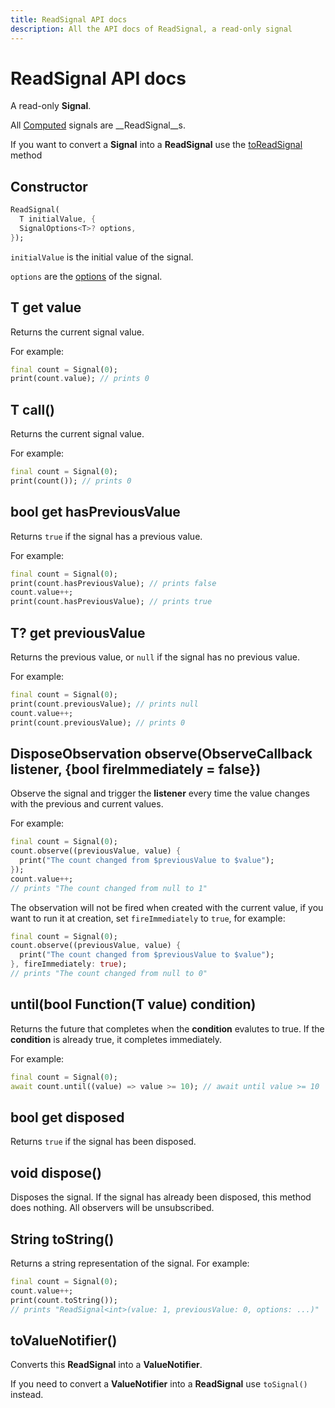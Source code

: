 ```yaml
---
title: ReadSignal API docs
description: All the API docs of ReadSignal, a read-only signal
---
```


# ReadSignal API docs

A read-only __Signal__.

All [Computed](/api-docs/computed) signals are __ReadSignal__s.

If you want to convert a __Signal__ into a __ReadSignal__ use the [toReadSignal](/api-docs/signal#toreadsignal) method

## Constructor

```dart
ReadSignal(
  T initialValue, {
  SignalOptions<T>? options,
});
```

`initialValue` is the initial value of the signal.

`options` are the [options](/api-docs/signal-options) of the signal.

## T get value

Returns the current signal value.

For example:
```dart
final count = Signal(0);
print(count.value); // prints 0
```

## T call()

Returns the current signal value.

For example:
```dart
final count = Signal(0);
print(count()); // prints 0
```

## bool get hasPreviousValue

Returns `true` if the signal has a previous value.

For example:
```dart
final count = Signal(0);
print(count.hasPreviousValue); // prints false
count.value++;
print(count.hasPreviousValue); // prints true
```

## T? get previousValue 

Returns the previous value, or `null` if the signal has no previous value.

For example:
```dart
final count = Signal(0);
print(count.previousValue); // prints null
count.value++;
print(count.previousValue); // prints 0
```

## DisposeObservation observe(ObserveCallback<T> listener, {bool fireImmediately = false})

Observe the signal and trigger the __listener__ every time the value changes with the previous and current values.

For example:

```dart
final count = Signal(0);
count.observe((previousValue, value) {
  print("The count changed from $previousValue to $value");
});
count.value++;
// prints "The count changed from null to 1"
```

The observation will not be fired when created with the current value, if you want to run it at creation, set `fireImmediately` to `true`, for example:

```dart
final count = Signal(0);
count.observe((previousValue, value) {
  print("The count changed from $previousValue to $value");
}, fireImmediately: true);
// prints "The count changed from null to 0"
```

## until(bool Function(T value) condition)

Returns the future that completes when the __condition__ evalutes to true.
If the __condition__ is already true, it completes immediately.

For example:
```dart
final count = Signal(0);
await count.until((value) => value >= 10); // await until value >= 10
```

## bool get disposed 

Returns `true` if the signal has been disposed.

## void dispose()

Disposes the signal.
If the signal has already been disposed, this method does nothing.
All observers will be unsubscribed.

## String toString()

Returns a string representation of the signal.
For example:
```dart
final count = Signal(0);
count.value++;
print(count.toString());
// prints "ReadSignal<int>(value: 1, previousValue: 0, options: ...)"
```

## toValueNotifier()

Converts this __ReadSignal__ into a __ValueNotifier__.

If you need to convert a __ValueNotifier__ into a __ReadSignal__ use `toSignal()` instead.
